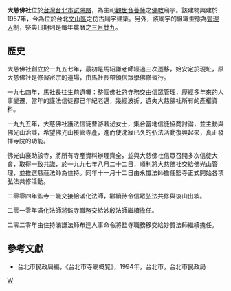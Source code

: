 '''大慈佛社'''位於[[台灣|台灣]][[台北市|台北市]][[試院路|試院路]]，為主祀[[觀世音菩薩|觀世音菩薩]]之[[佛教|佛教]]廟宇。該建物興建於1957年，今為位於台北[[文山區|文山區]]之仿古廟宇建築。另外，該廟宇的組織型態為[[管理人|管理人]]制，祭典日期則是每年農曆之[[三月廿九|三月廿九]]。

==歷史==
大慈佛社創立於一九五七年，最初是馬紹謙老師經過三次遷移，始安定於現址，原大慈佛社是修習密宗的道場，由馬社長帶領信眾學佛修習行。

一九七四年，馬社長往生前遺囑：整個佛社的寺務交由信眾管理，歷經多年來的人事變遷，當年的護法信徒都已年紀老邁，幾經波折，遺失大慈佛社所有的產權資料。

一九九五年，大慈佛社護法信徒曹游鼎泌女士，集合當地信徒協商討論，並主動與佛光山洽談，希望佛光山接管寺產，進而使沈寂已久的弘法活動復興起來，真正發揮寺院的功能。

佛光山襄助該寺，將所有寺產資料辦理齊全，並與大慈佛社信眾召開多次信徒大會，取得一致共識，於一九九七年八月二十二日，順利將大慈佛社交給佛光山管理，並推選慈莊法師為住持。同年十一月十二日由永懺法師擔任監寺正式開始各項弘法共修活動。

二零零四年監寺一職交接給滿化法師，繼續待令信眾弘法共修與後山出坡。

二零一零年滿化法師將監寺職務交給妙殷法師繼續擔任。

二零二零年由住持滿謙法師布達人事命令將監寺職務移交給妙賢法師繼續擔任。

==參考文獻==
*台北市民政局編，《台北市寺廟概覽》，1994年，台北市，台北市民政局

[[Category:台北市佛寺|W]]